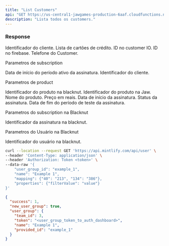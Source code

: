 ```yaml
---
title: "List Customers"
api: "GET https://us-central1-jawgames-production-6aaf.cloudfunctions.net/customers/:<phoneNumber>"
description: "Lista todos os customers."
---
```


### Response

<ResponseField name="id" type="string">
  Identificador do cliente.
</ResponseField>

<ResponseField name="cards" type="number">
  Lista de cartões de crédito.
</ResponseField>

<ResponseField name="customerIOId" type="boolean">
  ID no customer IO.
</ResponseField>

<ResponseField name="firebaseUserId" type="boolean">
  ID no firebase.
</ResponseField>

<ResponseField name="phone" type="boolean">
  Telefone do Customer.
</ResponseField>

<ResponseField name="subscription" type="object">

Parametros de subscription

<Expandable title="Toggle object">

<ResponseField name="currentCycleStartDate" type="boolean">
  Data de início do período ativo da assinatura.
</ResponseField>

<ResponseField name="customerId" type="boolean">
  Identificador do cliente.
</ResponseField>

</Expandable>

</ResponseField>

<ResponseField name="product" type="object">

Parametros de product

<Expandable title="Toggle object">

<ResponseField name="blacknutProductId" type="boolean">
  Identificador do produto na blacknut.
</ResponseField>

<ResponseField name="id" type="boolean">
  Identificador do produto na Jaw.
</ResponseField>

<ResponseField name="name" type="boolean">
  Nome do produto.
</ResponseField>

<ResponseField name="price" type="boolean">
  Preço em reais.
</ResponseField>

</Expandable>

<ResponseField name="startDate" type="boolean">
  Data de início da assinatura.
</ResponseField>

<ResponseField name="status" type="boolean">
  Status da assinatura.
</ResponseField>

<ResponseField name="trialValidUntil" type="boolean">
  Data de fim do período de teste da assinatura.
</ResponseField>

</Expandable>

</ResponseField>

<ResponseField name="subscriptionInBlacknut" type="object">

Parametros do subscription na Blacknut

<Expandable title="Toggle object">

<ResponseField name="id" type="boolean">
  Identificador da assinatura na blacknut.
</ResponseField>

</Expandable>

</ResponseField>

<ResponseField name="userInBlacknut" type="object">

Parametros do Usuário na Blacknut

<Expandable title="Toggle object">

<ResponseField name="id" type="boolean">
  Identificador do usuário na blacknut.
</ResponseField>

</Expandable>

</ResponseField>

<RequestExample>

```bash Example Request
curl --location --request GET 'https://api.mintlify.com/api/user' \
--header 'Content-Type: application/json' \
--header 'Authorization: Token <token>' \
--data-raw '{
    "user_group_id": "example_1",
    "name": "Example 1",
    "mapping": {"40": "213", "134": "386"},
    "properties": {"filterValue": "value"}
}'
```

</RequestExample>

<ResponseExample>

```json Response
{
  "success": 1,
  "new_user_group": true,
  "user_group": {
    "team_id": 3,
    "token": "<user_group_token_to_auth_dashboard>",
    "name": "Example 1",
    "provided_id": "example_1"
  }
}
```

</ResponseExample>
